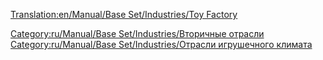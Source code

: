[[Translation:en/Manual/Base Set/Industries/Toy Factory]]

{{ru/Manual/Base Set/Industries/Промышленность| Изображение=en/Manual/Base Set/Industries/ToyFactory.png
| имя=Завод игрушек
| Климат=[[ru/Manual/Климат|Игрушечный]]
| Принимает=[[ru/Manual/Base Set/Cargos/Пластик|Пластик]], [[ru/Manual/Base Set/Cargos/Батарейки|Батарейки]]
| Производит=[[ru/Manual/Base Set/Cargos/Игрушки|Игрушки]]
| Примечания=Не представлен в других [[ru/Manual/Климат|климатах]].
}}
{{en/Stub}}

{{ru/Manual/Base Set/Industries/Navbox Промышленность}}

[[Category:ru/Manual/Base Set/Industries/Вторичные отрасли]]
[[Category:ru/Manual/Base Set/Industries/Отрасли игрушечного климата]]